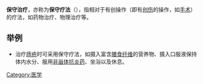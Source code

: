 {{medical}}
'''保守治疗'''，亦称为'''保守疗法'''（{{lang|en|conservative therapy}}），指相对于有创操作（即有[[创伤|创伤]]的操作，如[[手术|手术]]）的疗法，如药物治疗、物理治疗等。

== 举例 ==
* 治疗[[痔疮|痔疮]]时可采用保守疗法，如摄入富含[[膳食纤维|膳食纤维]]的营养物、摄入口服液保持体内水分、服用[[非甾体抗炎药|非甾体抗炎药]]、坐浴以及休息。

{{Medicine-stub}}

[[Category:医学|Category:医学]]